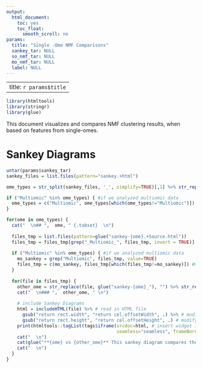 ```yaml
---
output:
  html_document:
    toc: yes
    toc_float:
      smooth_scroll: no
params:
  title: "Single -Ome NMF Comparisons"
  sankey_tar: NULL
  so_nmf_tar: NULL
  mo_nmf_tar: NULL
  label: NULL
---
```


---
title: `r params$title`
---

```r
library(htmltools)
library(stringr)
library(glue)

```

This document visualizes and compares NMF clustering results, when based on features from single-omes.

# Sankey Diagrams

```r

untar(params$sankey_tar)
sankey_files = list.files(pattern="sankey.+html")

ome_types = str_split(sankey_files, '_', simplify=TRUE)[,1] %>% str_replace(., 'sankey-', "") %>% unique()

if ("Multiomic" %in% ome_types) { #if we analyzed multiomic data
  ome_types = c("Multiomic", ome_types[which(ome_types!="Multiomic")]) #move Multiomics to front of ome_types vector
}

for(ome in ome_types) {
  cat("  \n## ",  ome, " {.tabset}  \n")
  
  files_tmp = list.files(pattern=glue("sankey-{ome}.+Source.html"))
  files_tmp = files_tmp[grep("_Multiomic_", files_tmp, invert = TRUE)] #only plot figures that DON'T have MO-NMF in the center
  
  if ("Multiomic" %in% ome_types) { #if we analyzed multiomic data
    mo_sankey = grep("Multiomic", files_tmp, value=TRUE)
    files_tmp = c(mo_sankey, files_tmp[which(files_tmp!=mo_sankey)]) #move Multiomics sankey file to front of files_tmp vector
  }
  
  for(file in files_tmp) {
    other_ome = str_replace(file, glue("sankey-{ome}_"), "") %>% str_replace(., '-.+html', '')
    cat("  \n### ",  other_ome, " \n")
    
    # include Sankey Diagrams
    html = includeHTML(file) %>% # read in HTML file
      gsub("return rect.width", "return cel.offsetWidth", .) %>% # modify HTML code for proper sizing inside .{tabset}
      gsub("return rect.height", "return cel.offsetHeight", .) # modify HTML code for proper sizing inside .{tabset}
    print(htmltools::tagList(tags$iframe(srcdoc=html, # insert widget into iframe
                                         seamless="seamless", frameBorder = 0, height="400vh", width="100%")))
    cat("  \n")
    cat(glue("**{ome} vs {other_ome}** This sankey diagram compares the results clustering when using {ome} features, to clustering when using {other_ome} features."))
    cat("  \n")
  }
}

```




